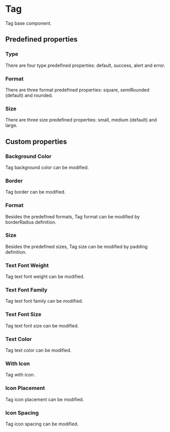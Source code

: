 
<Meta of={Stories} />

# Tag

Tag base component.

<Canvas of={Stories.Default} withToolbar />

<Controls of={Stories.Default} />

## Predefined properties

### Type

There are four type predefined properties: default, success, alert and error.

<Canvas of={Stories.PredefinedType} withToolbar />

### Format

There are three format predefined properties: square, semiRounded (default) and rounded.

<Canvas of={Stories.PredefinedFormat} withToolbar />

### Size

There are three size predefined properties: small, medium (default) and large.

<Canvas of={Stories.PredefinedSize} withToolbar />

## Custom properties

### Background Color

Tag background color can be modified.

<Canvas of={Stories.BackgroundColor} withToolbar />

### Border

Tag border can be modified.

<Canvas of={Stories.Border} withToolbar />

### Format

Besides the predefined formats, Tag format can be modified by borderRadius definition.

<Canvas of={Stories.CustomFormat} withToolbar />

### Size

Besides the predefined sizes, Tag size can be modified by padding definition.

<Canvas of={Stories.CustomSize} withToolbar />

### Text Font Weight

Tag text font weight can be modified.

<Canvas of={Stories.TextFontWeight} withToolbar />

### Text Font Family

Tag text font family can be modified.

<Canvas of={Stories.TextFontFamily} withToolbar />

### Text Font Size

Tag text font size can be modified.

<Canvas of={Stories.TextFontSize} withToolbar />

### Text Color

Tag text color can be modified.

<Canvas of={Stories.TextColor} withToolbar />

### With Icon

Tag with icon.

<Canvas of={Stories.WithIcon} withToolbar />

### Icon Placement

Tag icon placement can be modified.

<Canvas of={Stories.IconPlacement} withToolbar />

### Icon Spacing

Tag icon spacing can be modified.

<Canvas of={Stories.IconSpacing} withToolbar />

